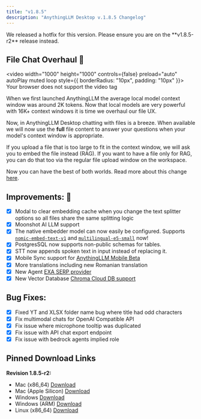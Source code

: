 ```yaml
---
title: "v1.8.5"
description: "AnythingLLM Desktop v.1.8.5 Changelog"
---
```



<Callout type="warning">
  We released a hotfix for this version. Please ensure you are on the **v1.8.5-r2** release instead.
</Callout>

## File Chat Overhaul 🎉

<video width="1000" height="1000" controls={false} preload="auto" autoPlay muted loop style={{ borderRadius: "10px", padding: "10px" }}>
  <source
    src="/images/document-chat/upload-documents.mp4"
    type="video/mp4"
  />
  Your browser does not support the video tag
</video>

When we first launched AnythingLLM the average local model context window was around 2K tokens. Now that local models are very powerful with 16K+ context windows it is time we overhaul our file UX.

Now, in AnythingLLM Desktop chatting with files is a breeze. When available we will now use the **full** file content to answer your questions when your model's context window is appropriate.

If you upload a file that is too large to fit in the context window, we will ask you to embed the file instead (RAG). If you want to have a file only for RAG, you can do that too via the regular file upload window on the workspace.

Now you can have the best of both worlds. Read more about this change [here](/chatting-with-documents/introduction#rag-vs-attached-documents).

## Improvements: 🚀

- [x] Modal to clear embedding cache when you change the text splitter options so all files share the same splitting logic
- [x] Moonshot AI LLM support
- [x] The native embedder model can now easily be configured. Supports [`nomic-embed-text-v1`](https://huggingface.co/Xenova/nomic-embed-text-v1) and [`multilingual-e5-small`](https://huggingface.co/intfloat/multilingual-e5-small) now!
- [x] PostgresSQL now supports non-public schemas for tables.
- [x] STT now appends spoken text in input instead of replacing it.
- [x] Mobile Sync support for [AnythingLLM Mobile Beta](/mobile/overview)
- [x] More translations including new Romanian translation
- [x] New Agent [EXA SERP provider](https://exa.ai)
- [x] New Vector Database [Chroma Cloud DB support](https://trychroma.com)

## Bug Fixes:

- [x] Fixed YT and XLSX folder name bug where title had odd characters
- [x] Fix multimodal chats for OpenAI Compatible API
- [x] Fix issue where microphone tooltip was duplicated
- [x] Fix issue with API chat export endpoint
- [x] Fix issue with bedrock agents implied role

## Pinned Download Links

**Revision 1.8.5-r2:**
- Mac (x86_64) [Download](https://cdn.anythingllm.com/legacy/1.8.5-r2/AnythingLLMDesktop.dmg)
- Mac (Apple Silicon) [Download](https://cdn.anythingllm.com/legacy/1.8.5-r2/AnythingLLMDesktop-Silicon.dmg)
- Windows [Download](https://cdn.anythingllm.com/legacy/1.8.5-r2/AnythingLLMDesktop.exe)
- Windows (ARM) [Download](https://cdn.anythingllm.com/legacy/1.8.5-r2/AnythingLLMDesktop-Arm64.exe)
- Linux (x86_64) [Download](https://cdn.anythingllm.com/legacy/1.8.5-r2/AnythingLLMDesktop.AppImage)